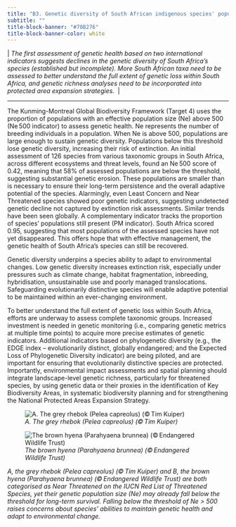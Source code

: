 ```yaml
---
title: "B3. Genetic diversity of South African indigenous species' populations is declining"
subtitle: ""
title-block-banner: "#70B276"
title-block-banner-color: white
---
```


\| *The first assessment of genetic health based on two international indicators suggests declines in the genetic diversity of South Africa’s species (established but incomplete). More South African taxa need to be assessed to better understand the full extent of genetic loss within South Africa, and genetic richness analyses need to be incorporated into protected area expansion strategies.*  \| 

------------------------------------------------------------------------

The Kunming-Montreal Global Biodiversity Framework (Target 4) uses the proportion of populations with an effective population size (Ne) above 500 (Ne 500 indicator) to assess genetic health. Ne represents the number of breeding individuals in a population. When Ne is above 500, populations are large enough to sustain genetic diversity. Populations below this threshold lose genetic diversity, increasing their risk of extinction. An initial assessment of 126 species from various taxonomic groups in South Africa, across different ecosystems and threat levels, found an Ne 500 score of 0.42, meaning that 58% of assessed populations are below the threshold, suggesting substantial genetic erosion. These populations are smaller than is necessary to ensure their long-term persistence and the overall adaptive potential of the species. Alarmingly, even Least Concern and Near Threatened species showed poor genetic indicators, suggesting undetected genetic decline not captured by extinction risk assessments. Similar trends have been seen globally. A complementary indicator tracks the proportion of species’ populations still present (PM indicator). South Africa scored 0.95, suggesting that most populations of the assessed species have not yet disappeared. This offers hope that with effective management, the genetic health of South Africa’s species can still be recovered. 

Genetic diversity underpins a species ability to adapt to environmental changes. Low genetic diversity increases extinction risk, especially under pressures such as climate change, habitat fragmentation, inbreeding, hybridisation, unsustainable use and poorly managed translocations. Safeguarding evolutionarily distinctive species will enable adaptive potential to be maintained within an ever-changing environment. 

To better understand the full extent of genetic loss within South Africa, efforts are underway to assess complete taxonomic groups. Increased investment is needed in genetic monitoring (i.e., comparing genetic metrics at multiple time points) to acquire more precise estimates of genetic indicators. Additional indicators based on phylogenetic diversity (e.g., the EDGE index – evolutionarily distinct, globally endangered; and the Expected Loss of Phylogenetic Diversity indicator) are being piloted, and are important for ensuring that evolutionarily distinctive species are protected. Importantly, environmental impact assessments and spatial planning should integrate landscape-level genetic richness, particularly for threatened species, by using genetic data or their proxies in the identification of Key Biodiversity Areas, in systematic biodiversity planning and for strengthening the National Protected Areas Expansion Strategy. 

![*A. The grey rhebok (Pelea capreolus) (© Tim Kuiper)*](imgs/29a.%20Pg33_KMB3_DSC00820%20Grey%20Rhebok%20(c)%20Tim%20Kruiper.png)

![*The brown hyena (Parahyaena brunnea) (© Endangered Wildlife Trust)*](imgs/29b.%20Pg33_KMB3_Brown%20Hyaena_25984%20(c)%20EWT.png)

*A, the grey rhebok (Pelea capreolus) (© Tim Kuiper) and B, the brown hyena (Parahyaena brunnea) (© Endangered Wildlife Trust) are both categorised as Near Threatened on the IUCN Red List of Threatened Species, yet their genetic population size (Ne) may already fall below the threshold for long-term survival. Falling below the threshold of Ne \> 500 raises concerns about species' abilities to maintain genetic health and adapt to environmental change.* 
